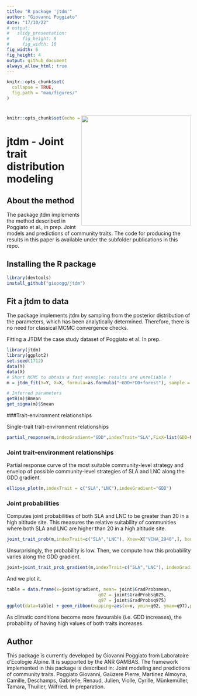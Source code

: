 ```yaml
---
title: "R package 'jtdm'"
author: "Giovanni Poggiato"
date: "17/10/22"
# output: 
#   slidy_presentation: 
#     fig_height: 8
#     fig_width: 10
fig_width: 6 
fig_height: 4 
output: github_document
always_allow_html: true
---
```

```r
knitr::opts_chunk$set(
  collapse = TRUE,
  fig.path = "man/figures/"
)
```
# <img src="man/figures/logo_jtdm.png" align="right" width="300px"/>
```r
knitr::opts_chunk$set(echo = TRUE)
```

# jtdm - Joint trait distribution modeling

## About the method

The package jtdm implements the method described in Poggiato et al., in prep. Joint models and predictions of community traits. The code for producing the results in this paper is available under the subfolder publications in this repo.

## Installing the R package

```r
library(devtools)
install_github("giopogg/jtdm")
```

## Fit a jtdm to data

The package implements jtdm by sampling from the posterior distribution of the parameters, which has been analytically determined. Therefore, there is no need for classical MCMC convergence checks. 

Fitting a JTDM the case study dataset of Poggiato et al. In prep.
```r
library(jtdm)
library(ggplot2)
set.seed(1712)
data(Y)
data(X)
# Short MCMC to obtain a fast example: results are unreliable !
m = jtdm_fit(Y=Y, X=X, formula=as.formula("~GDD+FDD+forest"), sample = 1000)

# Inferred parameters
getB(m)$Bmean
get_sigma(m)$Smean 
```
###Trait-environment relationships

Single-trait trait-environment relationships
``` r
partial_response(m,indexGradient="GDD",indexTrait="SLA",FixX=list(GDD=NULL,FDD=NULL,forest=1))$p
```

### Joint trait-environment relationships
 
 
Partial response curve of the most suitable community-level strategy and envelop of possible community-level strategies of SLA and LNC along the GDD gradient.

```r
ellipse_plot(m,indexTrait = c("SLA","LNC"),indexGradient="GDD")
```

### Joint probabilities
Computes joint probabilities of both SLA and LNC to be greater than 20 in a high altitude site. This measures the relative suitability of communities where both SLA and LNC are higher than 20 in a high altitude site.

```r
joint_trait_prob(m,indexTrait=c("SLA","LNC"), Xnew=X["VCHA_2940",], bounds=list(c(20,Inf),c(20,Inf)))$PROBmean

```


Unsurprisingly, the probability is low. Then, we compute how this probability varies along the GDD gradient.
``` r
joint=joint_trait_prob_gradient(m,indexTrait=c("SLA","LNC"), indexGradient="GDD", bounds=list(c(mean(Y[,"SLA"]),Inf),c(mean(Y[,"SLA"]),Inf)))
```


And we plot it.

```r
table = data.frame(x=joint$gradient, mean= joint$GradProbsmean,
                                   q02 = joint$GradProbsq025,
                                   q97 = joint$GradProbsq975)
ggplot(data=table) + geom_ribbon(mapping=aes(x=x, ymin=q02, ymax=q97),position = position_dodge(0.3), size=1,alpha=0.2) + geom_line(mapping=aes(x=x, y=mean), size=1, position=position_dodge(width=0.3),col="#F8766D") + xlab("GDD")  + theme_classic() +              ggtitle("Joint probability of SLA and LNC to be both greater than 10 as a function of GDD")
```


As climatic conditions become more favourable (i.e. GDD increases), the probability of having high values of both traits increases.

## Author
This package is currently developed by Giovanni Poggiato from Laboratoire d’Ecologie Alpine. It is supported by the ANR GAMBAS. The framework implemented in this package is described in: Joint modeling and predictions of community traits. Poggiato Giovanni, Gaüzere Pierre, Martinez Almoyna, Camille, Deschamps, Gabrielle, Renaud, Julien, Violle, Cyrille, Münkemüller, Tamara, Thuiller, Wilfried. In preparation.
